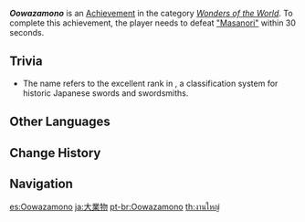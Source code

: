 {{Achievement Infobox
|id           = 81120
|order id     = 1116
|category     = Wonders of the World
|description  = Defeat [[Nameless|Masanori]] with ease.
|requirements = Defeat Masanori within 30 seconds.
|primogems    = 5
|tracking     = 
|hidden       = 1
|topic        = Nameless
|type         = Exploration
}}
'''''Oowazamono''''' is an [[Achievement]] in the category ''[[Wonders of the World]]''. To complete this achievement, the player needs to defeat [["Masanori"]] within 30 seconds.

==Trivia==
* The name {{lang|"Oowazamono"|ja=大業物}} refers to the excellent rank in {{w|List of Wazamono|''wazamono''}}, a classification system for historic Japanese swords and swordsmiths.
<!--
==Video Guides==
{{EVT
|video1   = 
|caption1 = 
}}
-->
==Other Languages==
{{Other Languages
|en      = Oowazamono
|zhs     = 大业物
|zhs_rm  = Dàyèwù
|zht     = 大業物
|zht_rm  = Dàyèwù
|zh_tl   = 
|ja      = 大業物
|ja_rm   = Oowazamono
|ko      = 오오와자모노
|ko_tl   = Oowazamono
|es      = Oowazamono
|fr      = Oowazamono
|ru      = Овадзамоно
|th      = งานใหญ่
|th_rm   = Ngan yai
|th_tl   = 
|vi      = Oowazamono
|de      = Oowazamono
|id      = Oowazamono
|pt      = Oowazamono
|tr      = Oowazamono
|it      = Oowazamono
}}

==Change History==
{{Change History|2.0}}
<!--
==References==
{{Reflist}}
-->
==Navigation==
{{Achievement Navbox|Wonders of the World|Exploration}}

[[es:Oowazamono]]
[[ja:大業物]]
[[pt-br:Oowazamono]]
[[th:งานใหญ่]]